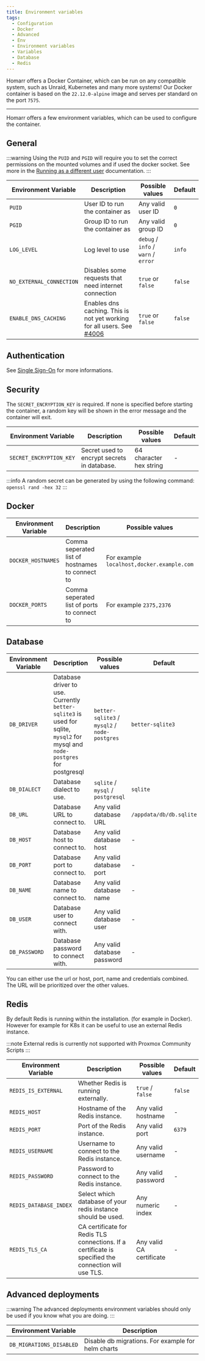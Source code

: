 ```yaml
---
title: Environment variables
tags:
  - Configuration
  - Docker
  - Advanced
  - Env
  - Environment variables
  - Variables
  - Database
  - Redis
---
```


Homarr offers a Docker Container, which can be run on any compatible system, such as Unraid, Kubernetes and many more systems! Our Docker container is based on the ``22.12.0-alpine`` image and serves per standard on the port `7575`.

---

Homarr offers a few environment variables, which can be used to configure the container.

## General

:::warning
Using the `PUID` and `PGID` will require you to set the correct permissions on the mounted volumes and if used the docker socket. See more in the [Running as a different user](/docs/advanced/running-as-different-user) documentation.
:::

| Environment Variable     | Description | Possible values | Default |
| ------------------------ | ----------- | --------------- | ------- |
| ``PUID``                 | User ID to run the container as | Any valid user ID | ``0`` |
| ``PGID``                 | Group ID to run the container as | Any valid group ID | ``0`` |
| ``LOG_LEVEL``           | Log level to use | ``debug`` / ``info`` / ``warn`` / ``error`` | ``info`` |
| ``NO_EXTERNAL_CONNECTION`` | Disables some requests that need internet connection | `true` or `false` | `false` |
| ``ENABLE_DNS_CACHING`` | Enables dns caching. This is not yet working for all users. See [#4006](https://github.com/homarr-labs/homarr/issues/4006) | `true` or `false` | `false` |



## Authentication

See [Single Sign-On](/docs/advanced/single-sign-on) for more informations.

## Security

The `SECRET_ENCRYPTION_KEY` is required. If none is specified before starting the container, a random key will be shown in the error message and the container will exit.

| Environment Variable     | Description | Possible values | Default |
| ------------------------ | ----------- | --------------- | ------- |
| ``SECRET_ENCRYPTION_KEY``  | Secret used to encrypt secrets in database. | 64 character hex string | - |

:::info
A random secret can be generated by using the following command: `openssl rand -hex 32`
:::

## Docker

| Environment Variable     | Description | Possible values | Default |
| ------------------------ | ----------- | --------------- | ------- |
| ``DOCKER_HOSTNAMES``          | Comma seperated list of hostnames to connect to | For example `localhost,docker.example.com` | - |
| ``DOCKER_PORTS``             | Comma seperated list of ports to connect to | For example `2375,2376` | - |

## Database
| Environment Variable     | Description | Possible values | Default |
| ------------------------ | ----------- | --------------- | ------- |
| ``DB_DRIVER``            | Database driver to use. Currently `better-sqlite3` is used for sqlite, `mysql2` for mysql and `node-postgres` for postgresql | ``better-sqlite3`` / ``mysql2`` /  ``node-postgres`` | ``better-sqlite3`` |
| ``DB_DIALECT``           | Database dialect to use. | ``sqlite`` / ``mysql`` / ``postgresql``  | ``sqlite`` |
| ``DB_URL`` | Database URL to connect to. | Any valid database URL | ``/appdata/db/db.sqlite`` | 
| ``DB_HOST`` | Database host to connect to. | Any valid database host | - |
| ``DB_PORT`` | Database port to connect to. | Any valid database port | - |
| ``DB_NAME`` | Database name to connect to. | Any valid database name | - |
| ``DB_USER`` | Database user to connect with. | Any valid database user | - |
| ``DB_PASSWORD`` | Database password to connect with. | Any valid database password | - |

You can either use the url or host, port, name and credentials combined. The URL will be prioritized over the other values.


## Redis

By default Redis is running within the installation. (for example in Docker).
However for example for K8s it can be useful to use an external Redis instance.

:::note
External redis is currently not supported with Proxmox Community Scripts
:::

| Environment Variable     | Description | Possible values | Default |
| ------------------------ | ----------- | --------------- | ------- |
| `REDIS_IS_EXTERNAL`     | Whether Redis is running externally. | `true` / `false` | `false` |
| `REDIS_HOST`            | Hostname of the Redis instance. | Any valid hostname | - |
| `REDIS_PORT`            | Port of the Redis instance. | Any valid port | `6379` |
| `REDIS_USERNAME`        | Username to connect to the Redis instance. | Any valid username | - |
| `REDIS_PASSWORD`        | Password to connect to the Redis instance. | Any valid password | - |
| `REDIS_DATABASE_INDEX`  | Select which database of your redis instance should be used. | Any numeric index | - |
| `REDIS_TLS_CA`         | CA certificate for Redis TLS connections. If a certificate is specified the connection will use TLS. | Any valid CA certificate | - |


## Advanced deployments

:::warning
The advanced deployments environment variables should only be used if you know what you are doing.
:::

| Environment Variable     | Description |
| ------------------------ | ----------- |
| ``DB_MIGRATIONS_DISABLED`` | Disable db migrations. For example for helm charts |